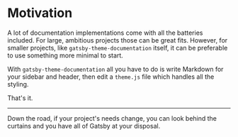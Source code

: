 # Motivation

A lot of documentation implementations come with all the batteries
included. For large, ambitious projects those can be great fits.
However, for smaller projects, like `gatsby-theme-documentation` itself,
it can be preferable to use something more minimal to start.

With `gatsby-theme-documentation` all you have to do is write
Markdown for your sidebar and header, then edit a `theme.js`
file which handles all the styling.

That's it.

---

Down the road, if your project's needs change, you can look behind the
curtains and you have all of Gatsby at your disposal.
